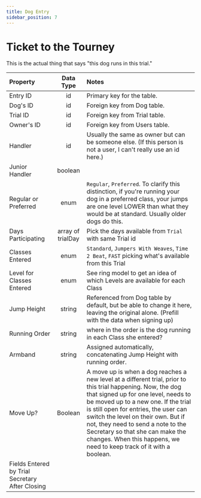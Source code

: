 ```yaml
---
title: Dog Entry
sidebar_position: 7
---
```


# Ticket to the Tourney

This is the actual thing that says "this dog runs in this trial."

| Property                                        |     Data Type     | Notes                                                                                                                                                                                                                                                                                                                                                                                                                     |
| :---------------------------------------------- | :---------------: | :------------------------------------------------------------------------------------------------------------------------------------------------------------------------------------------------------------------------------------------------------------------------------------------------------------------------------------------------------------------------------------------------------------------------ |
| Entry ID                                        |        id         | Primary key for the table.                                                                                                                                                                                                                                                                                                                                                                                                |
| Dog's ID                                        |        id         | Foreign key from Dog table.                                                                                                                                                                                                                                                                                                                                                                                               |
| Trial ID                                        |        id         | Foreign key from Trial table.                                                                                                                                                                                                                                                                                                                                                                                             |
| Owner's ID                                      |        id         | Foreign key from Users table.                                                                                                                                                                                                                                                                                                                                                                                             |
| Handler                                         |        id         | Usually the same as owner but can be someone else. (If this person is not a user, I can't really use an id here.)                                                                                                                                                                                                                                                                                                         |
| Junior Handler                                  |      boolean      |                                                                                                                                                                                                                                                                                                                                                                                                                           |
| Regular or Preferred                            |       enum        | `Regular`, `Preferred`. To clarify this distinction, if you're running your dog in a preferred class, your jumps are one level LOWER than what they would be at standard. Usually older dogs do this.                                                                                                                                                                                                                     |
| Days Participating                              | array of trialDay | Pick the days available from `Trial` with same Trial id                                                                                                                                                                                                                                                                                                                                                                   |
| Classes Entered                                 |       enum        | `Standard`, `Jumpers With Weaves`, `Time 2 Beat`, `FAST` picking what's available from this Trial                                                                                                                                                                                                                                                                                                                         |
| Level for Classes Entered                       |       enum        | See ring model to get an idea of which Levels are available for each Class                                                                                                                                                                                                                                                                                                                                                |
| Jump Height                                     |      string       | Referenced from Dog table by default, but be able to change it here, leaving the original alone. (Prefill with the data when signing up)                                                                                                                                                                                                                                                                                  |
| Running Order                                   |      string       | where in the order is the dog running in each Class she entered?                                                                                                                                                                                                                                                                                                                                                          |
| Armband                                         |      string       | Assigned automatically, concatenating Jump Height with running order.                                                                                                                                                                                                                                                                                                                                                     |
| Move Up?                                        |      Boolean      | A move up is when a dog reaches a new level at a different trial, prior to this trial happening. Now, the dog that signed up for one level, needs to be moved up to a new one. If the trial is still open for entries, the user can switch the level on their own. But if not, they need to send a note to the Secretary so that she can make the changes. When this happens, we need to keep track of it with a boolean. |
| Fields Entered by Trial Secretary After Closing |                   |                                                                                                                                                                                                                                                                                                                                                                                                                           |

